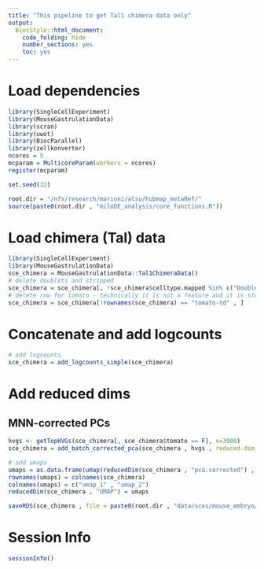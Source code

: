 ```yaml
---
title: "This pipeline to get Tal1 chimera data only"
output:
  BiocStyle::html_document:
    code_folding: hide
    number_sections: yes
    toc: yes  
---
```

# Load dependencies

```r


library(SingleCellExperiment)
library(MouseGastrulationData)
library(scran)
library(uwot)
library(BiocParallel)
library(zellkonverter)
ncores = 5
mcparam = MulticoreParam(workers = ncores)
register(mcparam)

set.seed(32)

root.dir = "/nfs/research/marioni/alsu/hubmap_metaRef/"
source(paste0(root.dir , "miloDE_analysis/core_functions.R"))

```


# Load chimera (Tal) data

```r


library(SingleCellExperiment)
library(MouseGastrulationData)
sce_chimera = MouseGastrulationData::Tal1ChimeraData()
# delete doublets and stripped
sce_chimera = sce_chimera[, !sce_chimera$celltype.mapped %in% c("Doublet" , "Stripped")]
# delete row for tomato - technically it is not a feature and it is stored in coldata anyway
sce_chimera = sce_chimera[!rownames(sce_chimera) == "tomato-td" , ]


```

# Concatenate and add logcounts

```r


# add logcounts
sce_chimera = add_logcounts_simple(sce_chimera)


```

# Add reduced dims 

## MNN-corrected PCs

```r


hvgs <- getTopHVGs(sce_chimera[, sce_chimera$tomato == F], n=3000)
sce_chimera = add_batch_corrected_pca(sce_chimera , hvgs , reduced.dim_name = "pca.corrected" , bpparam = mcparam)

# add umaps
umaps = as.data.frame(umap(reducedDim(sce_chimera , "pca.corrected") , min_dist = 0.7))
rownames(umaps) = colnames(sce_chimera)
colnames(umaps) = c("umap_1" , "umap_2")
reducedDim(sce_chimera , "UMAP") = umaps

saveRDS(sce_chimera , file = paste0(root.dir , "data/sces/mouse_embryo/chimera/mouse_embryo_chimera_tal_only.Rds"))


```



# Session Info

```r
sessionInfo()
```
